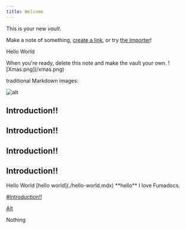 ```yaml
---
title: Welcome
---
```

This is your new *vault*.

Make a note of something, [create a link](./create-a-link.mdx), or try [the Importer](https://help.obsidian.md/Plugins/Importer)!

<Card href="/docs/headless">Hello World</Card>

<section id="^123d4">
  When you're ready, delete this note and make the vault your own.
  ![Xmas.png](/xmas.png)
</section>

traditional Markdown images:

![alt](/xmas.png)

## Introduction!!

## Introduction!!

## Introduction!!

## Introduction!!

<ObsidianCallout type="warning">
  <ObsidianCalloutTitle>
    Hello World [hello world](./hello-world.mdx) **hello**
  </ObsidianCalloutTitle>

  <ObsidianCalloutBody>
    I love Fumadocs.
  </ObsidianCalloutBody>
</ObsidianCallout>

[#Introduction!!](#introduction)

[Alt](./hello-world.mdx)









Nothing
